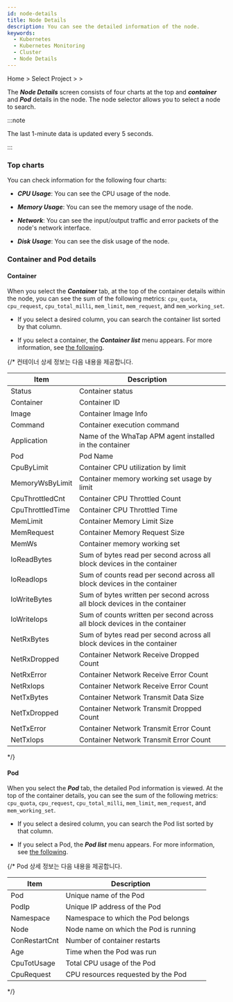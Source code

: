 ```yaml
---
id: node-details
title: Node Details
description: You can see the detailed information of the node.
keywords:
  - Kubernetes
  - Kubernetes Monitoring
  - Cluster
  - Node Details
---
```


Home > Select Project > <Cmdname sid="cluster" className="uitext" /> > <Cmdname sid="node_detail" className="uitext" />

The ***Node Details*** screen consists of four charts at the top and ***container*** and ***Pod*** details in the node. The node selector allows you to select a node to search.

<ImgLang img='k8s-resource-node-detail.png' desc='Node Details screen' />

:::note 

The last 1-minute data is updated every 5 seconds.

:::

### Top charts

You can check information for the following four charts:

- ***CPU Usage***: You can see the CPU usage of the node.

- ***Memory Usage***: You can see the memory usage of the node.

- ***Network***: You can see the input/output traffic and error packets of the node's network interface.

- ***Disk Usage***: You can see the disk usage of the node. 

### Container and Pod details

#### Container

When you select the ***Container*** tab, at the top of the container details within the node, you can see the sum of the following metrics: `cpu_quota`, `cpu_request`, `cpu_total_milli`, `mem_limit`, `mem_request`, and `mem_working_set`. 

- If you select a desired column, you can search the container list sorted by that column. 

- If you select a container, the ***Container list*** menu appears. For more information, see [the following](resource-container-list).

{/* 컨테이너 상세 정보는 다음 내용을 제공합니다. 

| Item             | Description                                                                    |      |
| ---------------- | ------------------------------------------------------------------------------ | ---- |
| Status           | Container status                                                               |      |
| Container        | Container ID                                                                   |      |
| Image            | Container Image Info                                                           |      |
| Command          | Container execution command                                                    |      |
| Application      | Name of the WhaTap APM agent installed in the container                        |      |
| Pod              | Pod Name                                                                       |      |
| CpuByLimit       | Container CPU utilization by limit                                             |      |
| MemoryWsByLimit  | Container memory working set usage by limit                                    |      |
| CpuThrottledCnt  | Container CPU Throttled Count                                                  |      |
| CpuThrottledTime | Container CPU Throttled Time                                                   |      |
| MemLimit         | Container Memory Limit Size                                                    |      |
| MemRequest       | Container Memory Request Size                                                  |      |
| MemWs            | Container memory working set                                                   |      |
| IoReadBytes      | Sum of bytes read per second across all block devices in the container         |      |
| IoReadIops       | Sum of counts read per second across all block devices in the container        |      |
| IoWriteBytes     | Sum of bytes written per second across all block devices in the container      |      |
| IoWriteIops      | Sum of counts written per second across all block devices in the container     |      |
| NetRxBytes       | Sum of bytes read per second across all block devices in the container         |      |
| NetRxDropped     | Container Network Receive Dropped Count                                        |      |
| NetRxError       | Container Network Receive Error Count                                          |      |
| NetRxIops        | Container Network Receive Error Count                                          |      |
| NetTxBytes       | Container Network Transmit Data Size                                           |      |
| NetTxDropped     | Container Network Transmit Dropped Count                                       |      |
| NetTxError       | Container Network Transmit Error Count                                         |      |
| NetTxIops        | Container Network Transmit Error Count                                         | 
*/}

#### Pod

When you select the ***Pod*** tab, the detailed Pod information is viewed. At the top of the container details, you can see the sum of the following metrics: `cpu_quota`, `cpu_request`, `cpu_total_milli`, `mem_limit`, `mem_request`, and `mem_working_set`. 

- If you select a desired column, you can search the Pod list sorted by that column. 

- If you select a Pod, the ***Pod list*** menu appears. For more information, see [the following](resource-pod-list). 

{/* Pod 상세 정보는 다음 내용을 제공합니다. 

| Item          | Description                                  |      |
| ------------- | -------------------------------------------- | ---- |
| Pod           | Unique name of the Pod                       |      |
| PodIp         | Unique IP address of the Pod                 |      |
| Namespace     | Namespace to which the Pod belongs           |      |
| Node          | Node name on which the Pod is running        |      |
| ConRestartCnt | Number of container restarts                 |      |
| Age           | Time when the Pod was run                    |      |
| CpuTotUsage   | Total CPU usage of the Pod                   |      |
| CpuRequest    | CPU resources requested by the Pod           | 
*/}